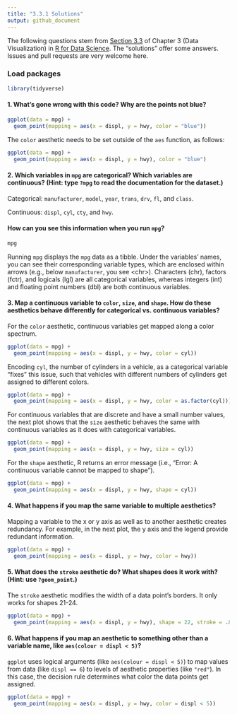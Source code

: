 ```yaml
---
title: "3.3.1 Solutions"
output: github_document
---
```


The following questions stem from 
[Section 3.3](http://r4ds.had.co.nz/data-visualisation.html#aesthetic-mappings) of Chapter 3 (Data Visualization) in [R for Data Science](http://r4ds.had.co.nz/). The "solutions" offer some answers. Issues and pull requests are very welcome here.

### Load packages

```r
library(tidyverse)
```

#### 1. What's gone wrong with this code? Why are the points not blue?

```r
ggplot(data = mpg) +
  geom_point(mapping = aes(x = displ, y = hwy, color = "blue"))
```

The `color` aesthetic needs to be set outside of the `aes` function, as follows:

```r
ggplot(data = mpg) +
  geom_point(mapping = aes(x = displ, y = hwy), color = "blue")
```

#### 2. Which variables in `mpg` are categorical? Which variables are continuous? (Hint: type `?mpg` to read the documentation for the dataset.)

Categorical: `manufacturer`, `model`, `year`, `trans`, `drv`, `fl`, and `class`.

Continuous: `displ`, `cyl`, `cty`, and `hwy`.

#### How can you see this information when you run `mpg`?

```r
mpg
```

Running `mpg` displays the `mpg` data as a tibble. Under the variables' names, you can see their corresponding variable types, which are enclosed within arrows (e.g., below `manufacturer`, you see \<chr\>). Characters (chr), factors (fctr), and logicals (lgl) are all categorical variables, whereas integers (int) and floating point numbers (dbl) are both continuous variables.

#### 3. Map a continuous variable to `color`, `size`, and `shape`. How do these aesthetics behave differently for categorical vs. continuous variables?

For the `color` aesthetic, continuous variables get mapped along a color spectrum.
  
```r
ggplot(data = mpg) +
  geom_point(mapping = aes(x = displ, y = hwy, color = cyl))
```

Encoding `cyl`, the number of cylinders in a vehicle, as a categorical variable "fixes" this issue, such that vehicles with different numbers of cylinders get assigned to different colors.

```r
ggplot(data = mpg) +
  geom_point(mapping = aes(x = displ, y = hwy, color = as.factor(cyl)))
```

For continuous variables that are discrete and have a small number values, the next plot shows that the `size` aesthetic behaves the same with continuous variables as it does with categorical variables.

```r
ggplot(data = mpg) +
  geom_point(mapping = aes(x = displ, y = hwy, size = cyl))
```

For the `shape` aesthetic, R returns an error message (i.e., "Error: A continuous variable cannot be mapped to shape").

```r
ggplot(data = mpg) +
  geom_point(mapping = aes(x = displ, y = hwy, shape = cyl))
```

#### 4. What happens if you map the same variable to multiple aesthetics?

Mapping a variable to the x or y axis as well as to another aesthetic creates redundancy. For example, in the next plot, the y axis and the legend provide redundant information.

```r
ggplot(data = mpg) +
  geom_point(mapping = aes(x = displ, y = hwy, color = hwy))
```

#### 5. What does the `stroke` aesthetic do? What shapes does it work with? (Hint: use `?geom_point`.)
  
The `stroke` aesthetic modifies the width of a data point's borders. It only works for shapes 21-24.

```r
ggplot(data = mpg) +
  geom_point(mapping = aes(x = displ, y = hwy), shape = 22, stroke = .8)
```

#### 6. What happens if you map an aesthetic to something other than a variable name, like `aes(colour = displ < 5)`?

`ggplot` uses logical arguments (like `aes(colour = displ < 5)`) to map values from data (like `displ == 6`) to levels of aesthetic properties (like `"red"`). In this case, the decision rule determines what color the data points get assigned.

```r
ggplot(data = mpg) +
  geom_point(mapping = aes(x = displ, y = hwy, color = displ < 5))
```